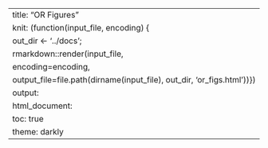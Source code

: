 ---
title: "OR Figures"
knit: (function(input_file, encoding) {
  out_dir <- '../docs';
  rmarkdown::render(input_file,
 encoding=encoding,
 output_file=file.path(dirname(input_file), out_dir, 'or_figs.html'))})
output:
  html_document:
    toc: true
    theme: darkly
---